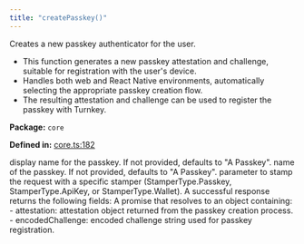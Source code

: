 ```yaml
---
title: "createPasskey()"
---
```



<H3Bordered text="Overview" />

Creates a new passkey authenticator for the user.

<ul>
  <li>This function generates a new passkey attestation and challenge, suitable for registration with the user's device.</li>
  <li>Handles both web and React Native environments, automatically selecting the appropriate passkey creation flow.</li>
  <li>The resulting attestation and challenge can be used to register the passkey with Turnkey.</li>
</ul>

<p><strong>Package:</strong> <code>core</code></p>

<p><strong>Defined in:</strong> <a href="https://github.com/tkhq/sdk/blob/main/packages/core/src/__clients__/core.ts#L182">core.ts:182</a></p>

<H3Bordered text="Parameters" />

<ParamField body="params" type='object' required={false} path="params" >
  <Expandable title="params details">
    <NestedParam parentKey="params" childKey="displayName" type='string' required={false}>
display name for the passkey. If not provided, defaults to "A Passkey".
</NestedParam>
    <NestedParam parentKey="params" childKey="name" type='string' required={false}>
name of the passkey. If not provided, defaults to "A Passkey".
</NestedParam>
    <NestedParam parentKey="params" childKey="stampWith" type='StamperType' required={false}>
parameter to stamp the request with a specific stamper (StamperType.Passkey, StamperType.ApiKey, or StamperType.Wallet).
</NestedParam>
  </Expandable>
</ParamField>

<H3Bordered text="Response" />
A successful response returns the following fields:

<ResponseField name="returns" type="object" required={true} >
  A promise that resolves to an object containing:
  - attestation: attestation object returned from the passkey creation process.
  - encodedChallenge: encoded challenge string used for passkey registration.
  <Expandable title="return details">
    <NestedParam parentKey="returns" childKey="attestation" type='v1Attestation' required={true}></NestedParam>
    <NestedParam parentKey="returns" childKey="encodedChallenge" type='string' required={true}></NestedParam>
  </Expandable>
</ResponseField>
